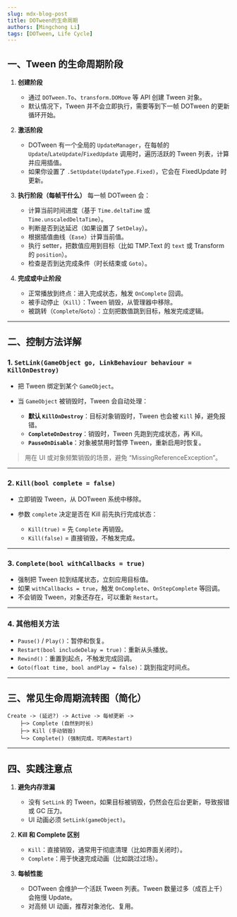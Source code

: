 ```yaml
---
slug: mdx-blog-post
title: DOTween的生命周期
authors: [Mingchong Li]
tags: [DOTween, Life Cycle]
---
```



## 一、Tween 的生命周期阶段

1. **创建阶段**

   * 通过 `DOTween.To`、`transform.DOMove` 等 API 创建 Tween 对象。
   * 默认情况下，Tween 并不会立即执行，需要等到下一帧 DOTween 的更新循环开始。

2. **激活阶段**

   * DOTween 有一个全局的 `UpdateManager`，在每帧的 `Update`/`LateUpdate`/`FixedUpdate` 调用时，遍历活跃的 Tween 列表，计算并应用插值。
   * 如果你设置了 `.SetUpdate(UpdateType.Fixed)`，它会在 FixedUpdate 时更新。

3. **执行阶段（每帧干什么）**
   每一帧 DOTween 会：

   * 计算当前时间进度（基于 `Time.deltaTime` 或 `Time.unscaledDeltaTime`）。
   * 判断是否到达延迟（如果设置了 `SetDelay`）。
   * 根据插值曲线（`Ease`）计算当前值。
   * 执行 setter，把数值应用到目标（比如 TMP.Text 的 `text` 或 Transform 的 `position`）。
   * 检查是否到达完成条件（时长结束或 `Goto`）。

4. **完成或中止阶段**

   * 正常播放到终点：进入完成状态，触发 `OnComplete` 回调。
   * 被手动停止（`Kill`）：Tween 销毁，从管理器中移除。
   * 被跳转（`Complete`/`Goto`）：立刻把数值跳到目标，触发完成逻辑。

---

## 二、控制方法详解

### 1. `SetLink(GameObject go, LinkBehaviour behaviour = KillOnDestroy)`

* 把 Tween 绑定到某个 `GameObject`。
* 当 `GameObject` 被销毁时，Tween 会自动处理：

  * **默认 `KillOnDestroy`**：目标对象销毁时，Tween 也会被 `Kill` 掉，避免报错。
  * **`CompleteOnDestroy`**：销毁时，Tween 先跑到完成状态，再 Kill。
  * **`PauseOnDisable`**：对象被禁用时暂停 Tween，重新启用时恢复。

> 用在 UI 或对象频繁销毁的场景，避免 “MissingReferenceException”。

---

### 2. `Kill(bool complete = false)`

* 立即销毁 Tween，从 DOTween 系统中移除。
* 参数 `complete` 决定是否在 Kill 前先执行完成状态：

  * `Kill(true)` = 先 `Complete` 再销毁。
  * `Kill(false)` = 直接销毁，不触发完成。

---

### 3. `Complete(bool withCallbacks = true)`

* 强制把 Tween 拉到结尾状态，立刻应用目标值。
* 如果 `withCallbacks = true`，触发 `OnComplete`、`OnStepComplete` 等回调。
* 不会销毁 Tween，对象还存在，可以重新 `Restart`。

---

### 4. 其他相关方法

* `Pause()` / `Play()`：暂停和恢复。
* `Restart(bool includeDelay = true)`：重新从头播放。
* `Rewind()`：重置到起点，不触发完成回调。
* `Goto(float time, bool andPlay = false)`：跳到指定时间点。

---

## 三、常见生命周期流转图（简化）

```
Create -> (延迟?) -> Active -> 每帧更新 -> 
    ├─> Complete (自然到时长) 
    ├─> Kill (手动销毁)
    └─> Complete() (强制完成，可再Restart)
```

---

## 四、实践注意点

1. **避免内存泄漏**

   * 没有 `SetLink` 的 Tween，如果目标被销毁，仍然会在后台更新，导致报错或 GC 压力。
   * UI 动画必须 `SetLink(gameObject)`。

2. **Kill 和 Complete 区别**

   * `Kill`：直接销毁，通常用于彻底清理（比如界面关闭时）。
   * `Complete`：用于快速完成动画（比如跳过过场）。

3. **每帧性能**

   * DOTween 会维护一个活跃 Tween 列表。Tween 数量过多（成百上千）会拖慢 Update。
   * 对高频 UI 动画，推荐对象池化、复用。
